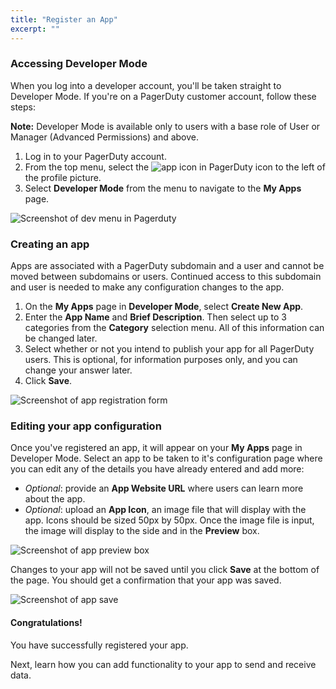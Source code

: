 ```yaml
---
title: "Register an App"
excerpt: ""
---
```



### Accessing Developer Mode

When you log into a developer account, you'll be taken straight to Developer Mode. If you're on a PagerDuty customer account, follow these steps:

**Note:** Developer Mode is available only to users with a base role of User or Manager (Advanced Permissions) and above.

1. Log in to your PagerDuty account.
2. From the top menu, select the ![app icon in PagerDuty](app_icon.png) icon to the left of the profile picture.
3. Select **Developer Mode** from the menu to navigate to the **My Apps** page.

![Screenshot of dev menu in Pagerduty](dev_mode.png)

### Creating an app
<Alert variant="info">
  Apps are associated with a PagerDuty subdomain and a user and cannot be moved between subdomains or users. Continued access to this subdomain and user is needed to make any configuration changes to the app.
</Alert>

1. On the **My Apps** page in **Developer Mode**, select **Create New App**.
2. Enter the **App Name** and **Brief Description**. Then select up to 3 categories from the **Category** selection menu. All of this information can be changed later.
3. Select whether or not you intend to publish your app for all PagerDuty users. This is optional, for information purposes only, and you can change your answer later.
4. Click **Save**.

![Screenshot of app registration form](app_register.png)

### Editing your app configuration

Once you've registered an app, it will appear on your **My Apps** page in Developer Mode. Select an app to be taken to it's configuration page where you can edit any of the details you have already entered and add more:

* *Optional*: provide an **App Website URL** where users can learn more about the app.
* *Optional*: upload an **App Icon**, an image file that will display with the app. Icons should be sized 50px by 50px. Once the image file is input, the image will display to the side and in the **Preview** box.

![Screenshot of app preview box](app-preview-box.png)

Changes to your app will not be saved until you click **Save** at the bottom of the page. You should get a confirmation that your app was saved.

![Screenshot of app save](app-save-successful.png)

#### Congratulations!

You have successfully registered your app.

Next, learn how you can <Link to="/docs/app-integration-development/app-functionality/">add functionality to your app</Link> to send and receive data.
